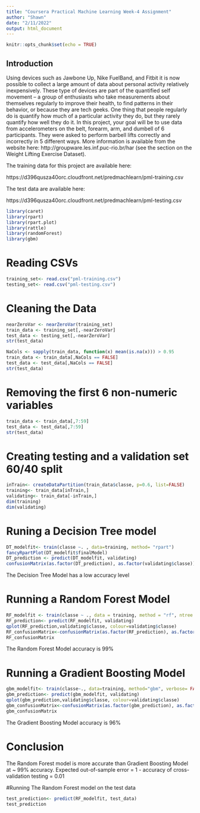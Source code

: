 ---
title: "Coursera Practical Machine Learning Week-4 Assignment"
author: "Shawn"
date: "2/11/2022"
output: html_document
---

```{r setup, include=FALSE}
knitr::opts_chunk$set(echo = TRUE)
```
## Introduction
Using devices such as Jawbone Up, Nike FuelBand, and Fitbit it is now possible to collect a large amount of data about personal activity relatively inexpensively. These type of devices are part of the quantified self movement – a group of enthusiasts who take measurements about themselves regularly to improve their health, to find patterns in their behavior, or because they are tech geeks. One thing that people regularly do is quantify how much of a particular activity they do, but they rarely quantify how well they do it. In this project, your goal will be to use data from accelerometers on the belt, forearm, arm, and dumbell of 6 participants. They were asked to perform barbell lifts correctly and incorrectly in 5 different ways. More information is available from the website here: http://groupware.les.inf.puc-rio.br/har (see the section on the Weight Lifting Exercise Dataset). 

The training data for this project are available here: 

https://d396qusza40orc.cloudfront.net/predmachlearn/pml-training.csv

The test data are available here:

https://d396qusza40orc.cloudfront.net/predmachlearn/pml-testing.csv
```{r}
library(caret)
library(rpart)
library(rpart.plot)
library(rattle)
library(randomForest)
library(gbm)
```
# Reading CSVs
```{r}
training_set<- read.csv("pml-training.csv")
testing_set<- read.csv("pml-testing.csv")
```
# Cleaning the Data
```{r, results='hide'}
nearZeroVar <- nearZeroVar(training_set)
train_data <- training_set[,-nearZeroVar]
test_data <- testing_set[,-nearZeroVar]
str(test_data)
```
```{r, results='hide'}
NaCols <- sapply(train_data, function(x) mean(is.na(x))) > 0.95
train_data <- train_data[,NaCols == FALSE]
test_data <- test_data[,NaCols == FALSE]
str(test_data)
```
# Removing the first 6 non-numeric variables
```{r, results='hide'}
train_data <- train_data[,7:59]
test_data <- test_data[,7:59]
str(test_data)
```
# Creating testing and a validation set 60/40 split
```{r}
inTrain<- createDataPartition(train_data$classe, p=0.6, list=FALSE)
training<- train_data[inTrain,]
validating<- train_data[-inTrain,]
dim(training)
dim(validating)
```
# Runing a Decision Tree model
```{r}
DT_modelfit<- train(classe ~. , data=training, method= "rpart")
fancyRpartPlot(DT_modelfit$finalModel)
DT_prediction <- predict(DT_modelfit, validating)
confusionMatrix(as.factor(DT_prediction), as.factor(validating$classe))
```
The Decision Tree Model has a low accuracy level

# Running a Random Forest Model
```{r}
RF_modelfit <- train(classe ~ ., data = training, method = "rf", ntree = 100)
RF_prediction<- predict(RF_modelfit, validating)
qplot(RF_prediction,validating$classe, colour=validating$classe)
RF_confusionMatrix<-confusionMatrix(as.factor(RF_prediction), as.factor(validating$classe))
RF_confusionMatrix
```
The Random Forest Model accuracy is 99%

# Running a Gradient Boosting Model
```{r}
gbm_modelfit<- train(classe~., data=training, method="gbm", verbose= FALSE)
gbm_prediction<- predict(gbm_modelfit, validating)
qplot(gbm_prediction,validating$classe, colour=validating$classe)
gbm_confusionMatrix<-confusionMatrix(as.factor(gbm_prediction), as.factor(validating$classe))
gbm_confusionMatrix
```
The Gradient Boosting Model accuracy is 96%

# Conclusion
The Random Forest model is more accurate than Gradient Boosting Model at ~ 99% accuracy.
Expected out-of-sample error = 1 - accuracy of cross-validation testing = 0.01

#Running The Random Forest model on the test data
```{r}
test_prediction<- predict(RF_modelfit, test_data)
test_prediction
```





